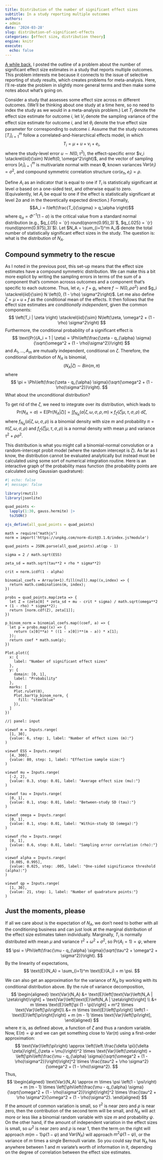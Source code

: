 ```yaml
---
title: Distribution of the number of significant effect sizes
subtitle: In a study reporting multiple outcomes
authors:
- admin
date: '2024-03-28'
slug: distribution-of-significant-effects
categories: [effect size, distribution theory]
engine: knitr
execute:
  echo: false
---
```


[A while back](/number-of-significant-effects/), I posted the outline of a problem about the number of significant effect size estimates in a study that reports multiple outcomes. This problem interests me because it connects to the issue of selective reporting of study results, which creates problems for meta-analysis. 
Here, I'll re-state the problem in slightly more general terms and then make some notes about what's going on. 

Consider a study that assesses some effect size across $m$ different outcomes. (We'll be thinking about one study at a time here, so no need to index the study as we would in a meta-analysis problem.) Let $T_i$ denote the effect size estimate for outcome $i$, let $V_i$ denote the sampling variance of the effect size estimate for outcome $i$, and let $\theta_i$ denote the true effect size parameter for corresponding to outcome $i$. Assume that the study outcomes $\left[T_i\right]_{i=1}^m$ follow a correlated-and-hierarchical effects model, in which
$$T_i = \mu + u + v_i + e_i,$$
where the study-level error $u \sim N\left(0,\tau^2\right)$, the effect-specific error $v_i \stackrel{iid}{\sim} N\left(0, \omega^2\right)$, and the vector of sampling errors $\left[e_i\right]_{i=1}^m$ is multivariate normal with mean $\mathbf{0}$, known variances $\text{Var}(e_i) = \sigma^2$, and compound symmetric correlation structure $\text{cor}(e_h, e_i) = \rho$. 

Define $A_i$ as an indicator that is equal to one if $T_i$ is statistically significant at level $\alpha$ based on a one-sided test, and otherwise equal to zero. (Equivalently, let $A_i$ be equal to one if the effect is statistically significant at level $2 \alpha$ and in the theoretically expected direction.) Formally, 
$$A_i = I\left(\frac{T_i}{\sigma} > q_\alpha \right)$$
where $q_\alpha = \Phi^{-1}(1 - \alpha)$ is the critical value from a standard normal distribution (e.g., $q_{.05} = `{r} round(qnorm(0.95),3)`$, $q_{.025} = `{r} round(qnorm(0.975),3)`$). Let $N_A = \sum_{i=1}^m A_i$ denote the total number of statistically significant effect sizes in the study. The question is: what is the distribution of $N_A$.

## Compound symmetry to the rescue

As I noted in the previous post, this set-up means that the effect size estimates have a compound symmetric distribution. We can make this a bit more explicit by writing the sampling errors in terms of the sum of a component that's common acrosss outcomes and a component that's specific to each outcome. Thus, let $e_i = f + g_i$, where $f \sim N\left(0, \rho \sigma^2 \right)$ and $g_i \stackrel{iid}{\sim} N \left(0, (1 - \rho) \sigma^2\right)$. Let me also define $\zeta = \mu + u + f$ as the conditional mean of the effects. It then follows that the effect size estimates are _conditionally independent_, given the common components:
$$
\left(T_i | \zeta \right) \stackrel{iid}{\sim} N\left(\zeta, \omega^2 + (1 - \rho) \sigma^2\right)
$$
Furthermore, the conditional probability of a significant effect is
$$
\text{Pr}(A_i = 1 | \zeta) = \Phi\left(\frac{\zeta - q_{\alpha} \sigma}{\sqrt{\omega^2 + (1 - \rho)\sigma^2}}\right)
$$
and $A_1,...,A_m$ are mutually independent, conditional on $\zeta$. Therefore, the conditional distribution of $N_A$ is binomial,
$$
\left(N_A | \zeta\right) \sim Bin(m, \pi)
$$
where 
$$
\pi = \Phi\left(\frac{\zeta - q_{\alpha} \sigma}{\sqrt{\omega^2 + (1 - \rho)\sigma^2}}\right). 
$$
What about the unconditional distribution?

To get rid of the $\zeta$, we need to integrate over its distribution, which leads to 
$$
\text{Pr}(N_A = a) = \text{E}\left[\text{Pr}\left(N_A | \zeta\right)\right] = \int f_{N_A}\left(a | \zeta, \omega, \sigma, \rho, m\right) \times f_\zeta(\zeta | \mu, \tau, \sigma, \rho) \ d \zeta,
$$
where $f_{N_A}\left(a | \zeta, \omega, \sigma, \rho \right)$ is a binomial density with size $m$ and probability $\pi = \pi(\zeta, \omega, \sigma, \rho)$ and $f_\zeta(\zeta | \mu, \tau, \sigma, \rho)$ is a normal density with mean $\mu$ and variance $\tau^2 + \rho \sigma^2$. 

This distribution is what you might call a binomial-normal convolution or a random-intercept probit model (where the random intercept is $\zeta$). As far as I know, the distribution cannot be evaluated analytically but instead must be calculated using some sort of numerical integration routine. Here is an interactive graph of the probability mass function (the probability points are calculated using Gaussian quadrature):

```r
#| echo: false
#| message: false

library(rmutil)
library(jsonlite)

quad_points <- 
  lapply(1:30, gauss.hermite) |>
  toJSON()

ojs_define(all_quad_points = quad_points)

```

```ojs
math = require("mathjs")
norm = import('https://unpkg.com/norm-dist@3.1.0/index.js?module')

quad_points = JSON.parse(all_quad_points).at(qp - 1)

sigma = 2 / math.sqrt(ESS)

zeta_sd = math.sqrt(tau**2 + rho * sigma**2)

crit = norm.icdf(1 - alpha)

binomial_coefs = Array(m+1).fill(null).map((x,index) => {
  return math.combinations(m, index);
})

probs = quad_points.map(zeta => {
  let Z = (zeta[0] * zeta_sd + mu - crit * sigma) / math.sqrt(omega**2 + (1 - rho) * sigma**2);
  return [norm.cdf(Z), zeta[1]];
})

p_binom_norm = binomial_coefs.map((coef, a) => {
  let p = probs.map((x) => {
    return (x[0]**a) * ((1 - x[0])**(m - a)) * x[1];
  });
  return coef * math.sum(p);
})
```

:::: {.grid .column-page-inset}

::: {.g-col-7}

```ojs
Plot.plot({
  x: {
    label: "Number of significant effect sizes"
  },
  y: {
    domain: [0, 1],
    label: "Probability"
  },
  marks: [
    Plot.ruleY(0),
    Plot.barY(p_binom_norm, {
      fill: "steelblue"
    }),
  ]
})
```

:::

::: {.g-col-5}

```ojs
//| panel: input

viewof m = Inputs.range(
  [1, 30], 
  {value: 6, step: 1, label: "Number of effect sizes (m):"}
)

viewof ESS = Inputs.range(
  [4, 300], 
  {value: 80, step: 1, label: "Effective sample size:"}
)

viewof mu = Inputs.range(
  [-2, 2], 
  {value: 0.3, step: 0.01, label: "Average effect size (mu):"}
)

viewof tau = Inputs.range(
  [0, 1], 
  {value: 0.1, step: 0.01, label: "Between-study SD (tau):"}
)

viewof omega = Inputs.range(
  [0, 1], 
  {value: 0.1, step: 0.01, label: "Within-study SD (omega):"}
)

viewof rho = Inputs.range(
  [0, 1], 
  {value: 0.6, step: 0.01, label: "Sampling error correlation (rho):"}
)

viewof alpha = Inputs.range(
  [0.005, 0.995], 
  {value: 0.025, step: .005, label: "One-sided significance threshold (alpha):"}
)

viewof qp = Inputs.range(
  [1, 30], 
  {value: 21, step: 1, label: "Number of quadrature points:"}
)

```
:::

::::

## Just the moments, please

If all we care about is the expectation of $N_A$, we don't need to bother with all the conditioning business and can just look at the marginal distribution of the effect size estimates taken individually. Marginally, $T_i$ is normally distributed with mean $\mu$ and variance $\tau^2 + \omega^2 + \sigma^2$, so $\text{Pr}(A_i = 1) = \psi$, where
$$
\psi = \Phi\left(\frac{\mu - q_{\alpha} \sigma}{\sqrt{\tau^2 + \omega^2 + \sigma^2}}\right).
$$
By the linearity of expectations,
$$
\text{E}(N_A) = \sum_{i=1}^m \text{E}(A_i) = m \psi.
$$

We can also get an approximation for the variance of $N_A$ by working with its conditional distribution above. By the rule of variance decomposition,
$$
\begin{aligned}
\text{Var}(N_A) &= \text{E}\left[\text{Var}\left(N_A | \zeta\right)\right] + \text{Var}\left[\text{E}\left(N_A | \zeta\right)\right] \\
&= m \times \text{E}\left[\pi (1 - \pi)\right] + m^2 \times \text{Var}\left[\pi\right]\\
&= m \times \text{E}\left[\pi\right] \left(1 - \text{E}\left[\pi\right]\right) + m (m - 1) \times \text{Var}\left[\pi\right],
\end{aligned}
$$
where $\pi$ is, as defined above, a function of $\zeta$ and thus a random variable. Now, $\text{E}(\pi) = \psi$ and we can get something close to $\text{Var}(\pi)$ using a first-order approximation:
$$
\text{Var}\left(\pi\right) \approx \left(\left.\frac{\delta \pi}{\delta \zeta}\right|_{\zeta = \mu}\right)^2 \times \text{Var}\left(\zeta\right) = \left[\phi\left(\frac{\mu - q_{\alpha} \sigma}{\sqrt{\omega^2 + (1 - \rho)\sigma^2}}\right)\right]^2 \times \frac{\tau^2 + \rho \sigma^2}{\omega^2 + (1 - \rho)\sigma^2}.
$$
Thus,
$$
\begin{aligned}
\text{Var}(N_A) \approx m \times \psi \left(1 - \psi\right) + m (m - 1) \times \left[\phi\left(\frac{\mu - q_{\alpha} \sigma}{\sqrt{\omega^2 + (1 - \rho)\sigma^2}}\right)\right]^2 \times \frac{\tau^2 + \rho \sigma^2}{\omega^2 + (1 - \rho)\sigma^2}.
\end{aligned}
$$
If the amount of common variation is small, so $\tau^2$ is near zero and $\rho$ is near zero, then the contribution of the second term will be small, and $N_A$ will act more or less like a binomial random variable with size $m$ and probability $\psi$. On the other hand, if the amount of independent variation in the effect sizes is small, so $\omega^2$ is near zero and $\rho$ is near 1, then the term on the right will approach $m(m - 1)\psi(1 - \psi)$ and $\text{Var}\left(N_A\right)$ will approach $m^2 \psi(1 - \psi)$, or the variance of $m$ times a single Bernoulli variate. So you could say that $N_A$ has anywhere between $1$ and $m$ variate's worth of information in it, depending on the degree of correlation between the effect size estimates. 
